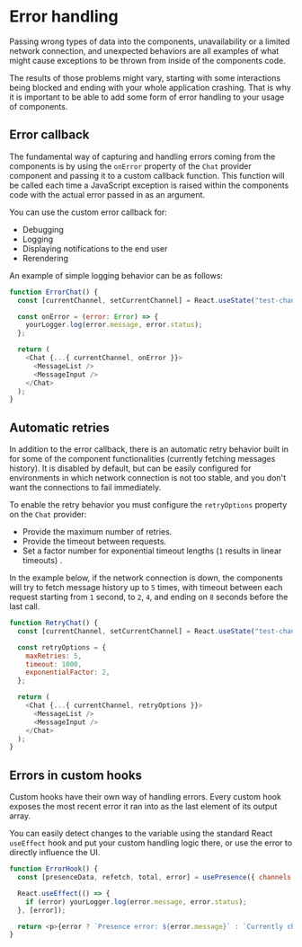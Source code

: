 
<Meta title="Introduction/Error Handling" />

# Error handling

Passing wrong types of data into the components, unavailability or a limited network connection, and
unexpected behaviors are all examples of what might cause exceptions to be thrown from inside of the
components code. 

The results of those problems might vary, starting with some interactions being blocked and ending with your whole application crashing. That is why it is important to be able to add some form of error handling to your usage of components.

## Error callback

The fundamental way of capturing and handling errors coming from the components is by using the
`onError` property of the `Chat` provider component and passing it to a custom callback function. This
function will be called each time a JavaScript exception is raised within the components code with the
actual error passed in as an argument.

You can use the custom error callback for:

* Debugging
* Logging
* Displaying notifications to the end user
* Rerendering

An example of simple logging behavior can be as follows:

```js
function ErrorChat() {
  const [currentChannel, setCurrentChannel] = React.useState("test-channel");

  const onError = (error: Error) => {
    yourLogger.log(error.message, error.status);
  };

  return (
    <Chat {...{ currentChannel, onError }}>
      <MessageList />
      <MessageInput />
    </Chat>
  );
}
```

## Automatic retries

In addition to the error callback, there is an automatic retry behavior built in for some of the
component functionalities (currently fetching messages history). It is disabled by default, but can
be easily configured for environments in which network connection is not too stable, and you don't
want the connections to fail immediately.

To enable the retry behavior you must configure the `retryOptions` property on the `Chat`
provider:

* Provide the maximum number of retries.
* Provide the timeout between requests.
* Set a factor number for exponential timeout lengths (`1` results in linear timeouts) .

In the example below, if the network connection is down, the components will try to fetch message history up to `5` times, with timeout between each request starting from `1` second, to `2`, `4`, and ending on `8` seconds before the last call.

```js
function RetryChat() {
  const [currentChannel, setCurrentChannel] = React.useState("test-channel");

  const retryOptions = {
    maxRetries: 5,
    timeout: 1000,
    exponentialFactor: 2,
  };

  return (
    <Chat {...{ currentChannel, retryOptions }}>
      <MessageList />
      <MessageInput />
    </Chat>
  );
}
```

## Errors in custom hooks

Custom hooks have their own way of handling errors. Every custom hook exposes the most recent error it
ran into as the last element of its output array. 

You can easily detect changes to the variable using the standard React `useEffect` hook and put your custom handling logic there, or use the error to directly influence the UI.

```js
function ErrorHook() {
  const [presenceData, refetch, total, error] = usePresence({ channels: ["test-channel"] });

  React.useEffect(() => {
    if (error) yourLogger.log(error.message, error.status);
  }, [error]);

  return <p>{error ? `Presence error: ${error.message}` : `Currently chatting: ${total}`}</p>;
}
```
